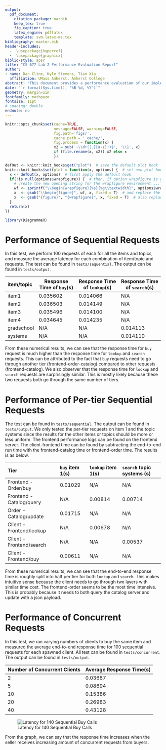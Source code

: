 ---
output: 
  pdf_document:
    citation_package: natbib
    keep_tex: true
    fig_caption: true
    latex_engine: pdflatex
    template: svm-latex-ms.tex
bibliography: master.bib
header-includes:
  -  \usepackage{hyperref}
  -  \usepackage{graphicx}
biblio-style: apsr
title: "CS 677 Lab 2 Performance Evaluation Report"
author:
- name: Dan Cline, Kyle Stevens, Tian Xia
  affiliation: UMass Amherst, Amherst College
abstract: "This document provides a performance evaluation of our implementation."
date: "`r format(Sys.time(), '%B %d, %Y')`"
geometry: margin=1in
fontfamily: mathpazo
fontsize: 11pt
# spacing: double
endnote: no
---

```{r setup, include=FALSE}
knitr::opts_chunk$set(cache=TRUE,
                      message=FALSE, warning=FALSE,
                      fig.path='figs/',
                      cache.path = '_cache/',
                      fig.process = function(x) {
                      x2 = sub('-\\d+([.][a-z]+)$', '\\1', x)
                      if (file.rename(x, x2)) x2 else x
                      })

defOut <- knitr::knit_hooks$get("plot")  # save the default plot hook
knitr::knit_hooks$set(plot = function(x, options) {  # set new plot hook ...
  x <- defOut(x, options)  # first apply the default hook
  if(!is.null(options$wrapfigure)) {  # then, if option wrapfigure is given ...
    # create the new opening string for the wrapfigure environment ...
    wf <- sprintf("\\begin{wrapfigure}{%s}{%g\\textwidth}", options$wrapfigure[[1]], options$wrapfigure[[2]])
    x  <- gsub("\\begin{figure}", wf, x, fixed = T)  # and replace the default one with it.
    x  <- gsub("{figure}", "{wrapfigure}", x, fixed = T)  # also replace the environment ending
  }
  return(x)
})

library(DiagrammeR)
```


# Performance of Sequential Requests

In this test, we perform 100 requests of each for all the items and topics, and measure the average latency for each combination of item/topic and requests. The test can be found in `tests/sequential`. The output can be found in `tests/output`.

item/topic    Response Time of `buy`(s)   Response Time of `lookup`(s)    Response Time of `search`(s)
-----------   -------------------------   ----------------------------    ----------------------------
item1         0.035602                    0.014066                        N/A
item2         0.036503                    0.014149                        N/A
item3         0.035496                    0.014100                        N/A
item4         0.034645                    0.014235                        N/A
gradschool    N/A                         N/A                             0.014113
systems       N/A                         N/A                             0.014110
-----------   -------------------------   -------------------------       ----------------------------

\noindent From these numerical results, we can see that the response time for `buy` request is much higher than the response time for `lookup` and `search` requests. This can be attributed to the fact that `buy` requests need to go through another tier (frontend-order-catalog) compared to other requests (frontend-catalog). We also observer that the response time for `lookup` and `search` requests are surprisingly similar. This is mostly likely because these two requests both go through the same number of tiers.


# Performance of Per-tier Sequential Requests

The test can be found in `tests/sequential`. The output can be found in `tests/output`. We only tested the per-tier requests on item 1 and the topic systems since the results for the other items or topics should be more or less uniform. The frontend performance logs can be found on the frontend server. The client-frontend time can be found by subtracting the end-to-end run time with the frontend-catalog time or frontend-order time. The results is as below.


Tier                          `buy` item 1(s)           `lookup` item 1(s)      `search` topic systems (s)
---------------------------   ---------------------     --------------------    ----------------------------
Frontend - Order/buy          0.01029                   N/A                     N/A
Frontend - Catalog/query      N/A                       0.00814                 0.00714
Order    - Catalog/update     0.01715                   N/A                     N/A
Client   - Frontend/lookup    N/A                       0.00678                 N/A
Client   - Frontend/search    N/A                       N/A                     0.00537
Client   - Frontend/buy       0.00611                   N/A                     N/A
---------------------------   ---------------------     --------------------    ----------------------------
\noindent From these numerical results, we can see that the end-to-end response time is roughly split into half per tier for both `lookup` and `search`. This makes intuitive sense because the client needs to go through two layers with similar time cost. The frontend-order seems to be the most time intensive. This is probably because it needs to both query the catalog server and update with a json payload.


# Performance of Concurrent Requests

In this test, we ran varying numbers of clients to buy the same item and measured the average end-to-end response time for 100 sequential requests for each spawned client. All test can be found in `tests/concurrent`. The output can be found in `tests/output`.

Number of Concurrent Clients    Average Response Time(s)
----------------------------    ---------------------
2                               0.03687
5                               0.08694
10                              0.15386
20                              0.26983
40                              0.43128
----------------------------    ---------------------

![Latency for 140 Sequential Buy Calls](perf1.png)

\noindent From the graph, we can say that the response time increases when the seller receives increasing amount of concurrent requests from buyers.

<!--
# References
\setlength{\parindent}{-0.2in}
\setlength{\leftskip}{0.2in}
\setlength{\parskip}{8pt}
\vspace*{-0.2in}
\noindent
-->
